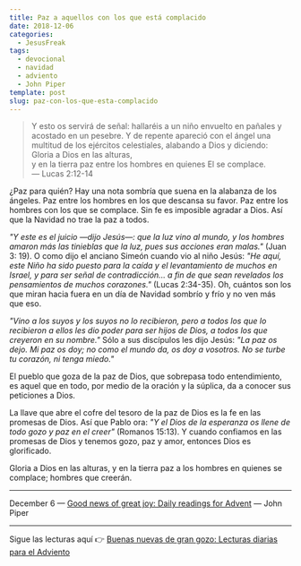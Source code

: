 ```yaml
---
title: Paz a aquellos con los que está complacido
date: 2018-12-06
categories:
  - JesusFreak
tags:
  - devocional
  - navidad
  - adviento
  - John Piper
template: post
slug: paz-con-los-que-esta-complacido
---
```


> Y esto os servirá de señal: hallaréis a un niño envuelto en pañales y acostado en un pesebre. Y de repente apareció con el ángel una multitud de los ejércitos celestiales, alabando a Dios y diciendo:<br />
> Gloria a Dios en las alturas,<br />
> y en la tierra paz entre los hombres en quienes El se complace. <br />
> — Lucas 2:12-14

¿Paz para quién? Hay una nota sombría que suena en la alabanza de los ángeles. Paz entre los hombres en los que descansa su favor. Paz entre los hombres con los que se complace. Sin fe es imposible agradar a Dios. Así que la Navidad no trae la paz a todos.

_"Y este es el juicio —dijo Jesús—: que la luz vino al mundo, y los hombres amaron más las tinieblas que la luz, pues sus acciones eran malas."_ (Juan 3: 19). O como dijo el anciano Simeón cuando vio al niño Jesús: _"He aquí, este Niño ha sido puesto para la caída y el levantamiento de muchos en Israel, y para ser señal de contradicción... a fin de que sean revelados los pensamientos de muchos corazones."_ (Lucas 2:34-35). Oh, cuántos son los que miran hacia fuera en un día de Navidad sombrío y frío y no ven más que eso.

_"Vino a los suyos y los suyos no lo recibieron, pero a todos los que lo recibieron a ellos les dio poder para ser hijos de Dios, a todos los que creyeron en su nombre."_ Sólo a sus discípulos les dijo Jesús: _"La paz os dejo. Mi paz os doy; no como el mundo da, os doy a vosotros. No se turbe tu corazón, ni tenga miedo."_

El pueblo que goza de la paz de Dios, que sobrepasa todo entendimiento, es aquel que en todo, por medio de la oración y la súplica, da a conocer sus peticiones a Dios.

La llave que abre el cofre del tesoro de la paz de Dios es la fe en las promesas de Dios. Así que Pablo ora: _"Y el Dios de la esperanza os llene de todo gozo y paz en el creer"_ (Romanos 15:13). Y cuando confiamos en las promesas de Dios y tenemos gozo, paz y amor, entonces Dios es glorificado.

Gloria a Dios en las alturas, y en la tierra paz a los hombres en quienes se complace; hombres que creerán.

---

December 6 — [Good news of great joy: Daily readings for Advent](https://www.desiringgod.org/books/good-news-of-great-joy) — John Piper

---

Sigue las lecturas aquí 👉 [Buenas nuevas de gran gozo: Lecturas diarias para el Adviento](/blog/buenas-nuevas-de-gran-gozo-lecturas-diarias-para-adviento)

